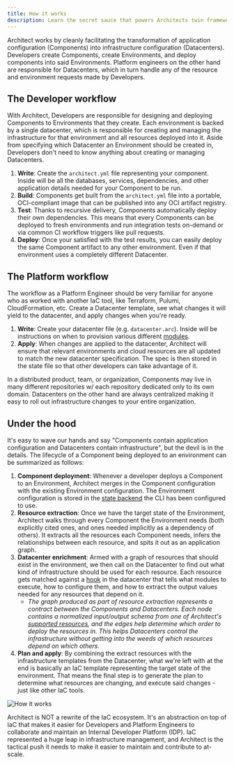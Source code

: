 ```yaml
---
title: How it works
description: Learn the secret sauce that powers Architects twin frameworks
---
```


Architect works by cleanly facilitating the transformation of application configuration (Components)
into infrastructure configuration (Datacenters). Developers create Components, create Environments,
and deploy components into said Environments. Platform engineers on the other hand are responsible
for Datacenters, which in turn handle any of the resource and environment requests made by
Developers.

## The Developer workflow

With Architect, Developers are responsible for designing and deploying Components to Environments
that they create. Each environment is backed by a single datacenter, which is responsible for
creating and managing the infrastructure for that environment and all resources deployed into it.
Aside from specifying which Datacenter an Environment should be created in, Developers don't need to
know anything about creating or managing Datacenters.

1. **Write**: Create the `architect.yml` file representing your component. Inside will be all the
   databases, services, dependencies, and other application details needed for your Component to be
   run.
2. **Build**: Components get built from the `architect.yml` file into a portable, OCI-compliant
   image that can be published into any OCI artifact registry.
3. **Test**: Thanks to recursive delivery, Components automatically deploy their own dependencies.
   This means that every Components can be deployed to fresh environments and run integration tests
   on-demand or via common CI workflow triggers like pull requests.
4. **Deploy**: Once your satisfied with the test results, you can easily deploy the same Component
   artifact to any other environment. Even if that environment uses a completely different
   Datacenter.

## The Platform workflow

The workflow as a Platform Engineer should be very familiar for anyone who as worked with another
IaC tool, like Terraform, Pulumi, CloudFormation, etc. Create a Datacenter template, see what
changes it will yield to the datacenter, and apply changes when you're ready.

1. **Write**: Create your datacenter file (e.g. `datacenter.arc`). Inside will be instructions on
   when to provision various different [modules](../../04-datacenters/02-modules.mdx).
2. **Apply**: When changes are applied to the datacenter, Architect will ensure that relevant
   environments and cloud resources are all updated to match the new datacenter specification. The
   spec is then stored in the state file so that other developers can take advantage of it.

In a distributed product, team, or organization, Components may live in many different repositories
w/ each repository dedicated only to its own domain. Datacenters on the other hand are always
centralized making it easy to roll out infrastructure changes to your entire organization.

## Under the hood

It's easy to wave our hands and say "Components contain application configuration and Datacenters
contain infrastructure", but the devil is in the details. The lifecycle of a Component being
deployed to an environment can be summarized as follows:

1. **Component deployment**: Whenever a developer deploys a Component to an Environment, Architect
   merges in the Component configuration with the existing Environment configuration. The
   Environment configuration is stored in the [state backend](../04-state-management.mdx) the CLI
   has been configured to use.
2. **Resource extraction**: Once we have the target state of the Environment, Architect walks
   through every Component the Environment needs (both explicitly cited ones, and ones needed
   implicitly as a dependency of others). It extracts all the resources each Component needs, infers
   the relationships between each resource, and spits it out as an application graph.
3. **Datacenter enrichment**: Armed with a graph of resources that should exist in the environment,
   we then call on the Datacenter to find out what kind of infrastructure should be used for each
   resource. Each resource gets matched against a [hook](../../04-datacenters/04-hooks.mdx) in the
   datacenter that tells what modules to execute, how to configure them, and how to extract the
   output values needed for any resources that depend on it.
   - _The graph produced as part of resource extraction represents a contract between the Components
     and Datacenters. Each node contains a normalized input/output schema from one of Architect's
     [supported resources](../../04-datacenters/04-hooks.mdx), and the edges help determine which
     order to deploy the resources in. This helps Datacenters control the infrastructure without
     getting into the weeds of which resources depend on which others._
4. **Plan and apply**: By combining the extract resources with the infrastructure templates from the
   Datacenter, what we're left with at the end is basically an IaC template representing the target
   state of the environment. That means the final step is to generate the plan to determine what
   resources are changing, and execute said changes - just like other IaC tools.

![How it works](./how-it-works.png)

Architect is NOT a rewrite of the IaC ecosystem. It's an abstraction on top of IaC that makes it
easier for Developers and Platform Engineers to collaborate and maintain an Internal Developer
Platform (IDP). IaC represented a huge leap in infrastructure management, and Architect is the
tactical push it needs to make it easier to maintain and contribute to at-scale.
